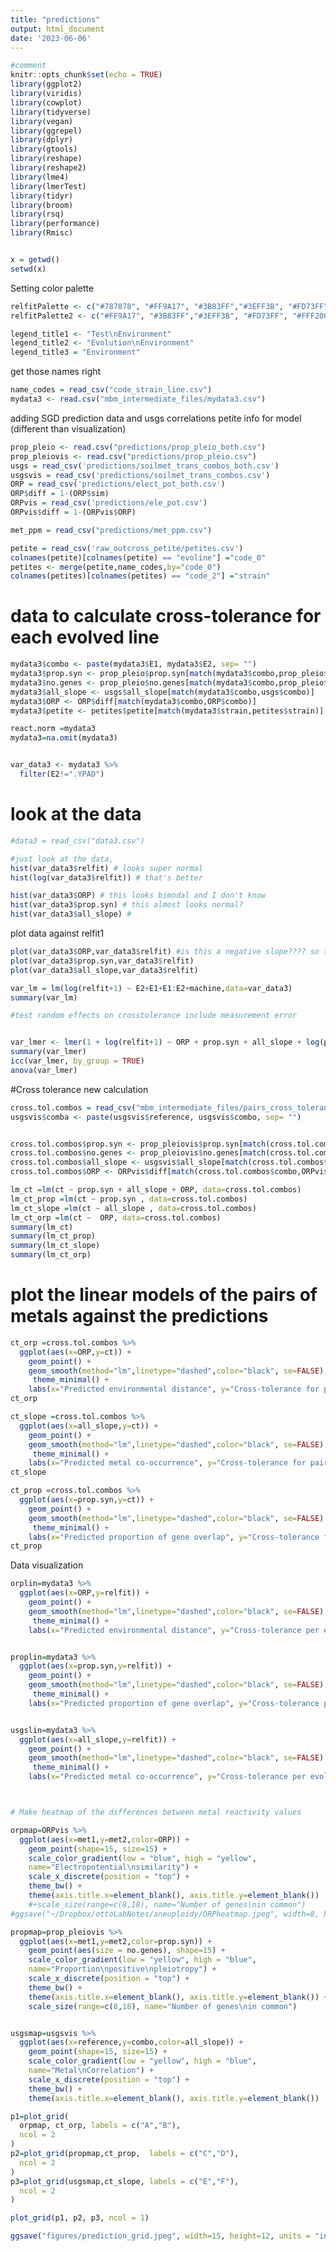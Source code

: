 ```yaml
---
title: "predictions"
output: html_document
date: '2023-06-06'
---
```

```r
#comment
knitr::opts_chunk$set(echo = TRUE)
library(ggplot2)
library(viridis)
library(cowplot)
library(tidyverse)
library(vegan)
library(ggrepel)
library(dplyr)
library(gtools)
library(reshape)
library(reshape2)
library(lme4)
library(lmerTest)
library(tidyr)
library(broom)
library(rsq)
library(performance)
library(Rmisc)


x = getwd()
setwd(x)
```

Setting color palette
```r
relfitPalette <- c("#787878", "#FF9A17", "#3B83FF","#3EFF3B", "#FD73FF", "#FFF200", "#A880FF")
relfitPalette2 <- c("#FF9A17", "#3B83FF","#3EFF3B", "#FD73FF", "#FFF200", "#A880FF")

legend_title1 <- "Test\nEnvironment"
legend_title2 <- "Evolution\nEnvironment"
legend_title3 = "Environment"
```

get those names right
```r

name_codes = read_csv("code_strain_line.csv")
mydata3 <- read.csv("mbm_intermediate_files/mydata3.csv")

```


adding SGD prediction data and usgs correlations petite info for model (different than visualization)
```r
prop_pleio <- read.csv("predictions/prop_pleio_both.csv")
prop_pleiovis <- read.csv("predictions/prop_pleio.csv")
usgs = read_csv('predictions/soilmet_trans_combos_both.csv')
usgsvis = read_csv('predictions/soilmet_trans_combos.csv')
ORP = read_csv('predictions/elect_pot_both.csv')
ORP$diff = 1-(ORP$sim)
ORPvis = read_csv('predictions/ele_pot.csv')
ORPvis$diff = 1-(ORPvis$ORP)

met_ppm = read_csv("predictions/met_ppm.csv")

petite = read_csv('raw_outcross_petite/petites.csv')
colnames(petite)[colnames(petite) == "evoline"] ="code_0"
petites <- merge(petite,name_codes,by="code_0")
colnames(petites)[colnames(petites) == "code_2"] ="strain"

```

# data to calculate cross-tolerance for each evolved line


```r


mydata3$combo <- paste(mydata3$E1, mydata3$E2, sep= "")
mydata3$prop.syn <- prop_pleio$prop.syn[match(mydata3$combo,prop_pleio$combo)] 
mydata3$no.genes <- prop_pleio$no.genes[match(mydata3$combo,prop_pleio$combo)] 
mydata3$all_slope <- usgs$all_slope[match(mydata3$combo,usgs$combo)] 
mydata3$ORP <- ORP$diff[match(mydata3$combo,ORP$combo)] 
mydata3$petite <- petites$petite[match(mydata3$strain,petites$strain)] 

react.norm =mydata3
mydata3=na.omit(mydata3)


var_data3 <- mydata3 %>%
  filter(E2!=".YPAD") 

```


# look at the data

```r
#data3 = read_csv("data3.csv")

#just look at the data, 
hist(var_data3$relfit) # looks super normal
hist(log(var_data3$relfit)) # that's better

hist(var_data3$ORP) # this looks bimodal and I don't know
hist(var_data3$prop.syn) # this almost looks normal?
hist(var_data3$all_slope) # 
```


plot data against relfit1

```r
plot(var_data3$ORP,var_data3$relfit) #is this a negative slope???? so the more different the oxidative reduction potential of the media are, the more cross-tolerance?? UGH i don't know
plot(var_data3$prop.syn,var_data3$relfit)
plot(var_data3$all_slope,var_data3$relfit)

var_lm = lm(log(relfit+1) ~ E2+E1+E1:E2+machine,data=var_data3)
summary(var_lm)

```


```r
#test random effects on crosstolerance include measurement error


var_lmer <- lmer(1 + log(relfit+1) ~ ORP + prop.syn + all_slope + log(ppm) + petite + (1|E2)+(1|E1)+(1|E1:E2)+(1|machine/plate)+(1|strain:E2)+(1|strain:E1)+(1|strain:E1:E2),data=var_data3)
summary(var_lmer)
icc(var_lmer, by_group = TRUE)
anova(var_lmer)

```


#Cross tolerance new calculation

```r
cross.tol.combos = read_csv("mbm_intermediate_files/pairs_cross_tolerance.csv")
usgsvis$comba <- paste(usgsvis$reference, usgsvis$combo, sep= "")


cross.tol.combos$prop.syn <- prop_pleiovis$prop.syn[match(cross.tol.combos$combo,prop_pleiovis$combo)] 
cross.tol.combos$no.genes <- prop_pleiovis$no.genes[match(cross.tol.combos$combo,prop_pleiovis$combo)] 
cross.tol.combos$all_slope <- usgsvis$all_slope[match(cross.tol.combos$combo,usgsvis$comba)] 
cross.tol.combos$ORP <- ORPvis$diff[match(cross.tol.combos$combo,ORPvis$combo)] 

lm_ct =lm(ct ~ prop.syn + all_slope + ORP, data=cross.tol.combos)
lm_ct_prop =lm(ct ~ prop.syn , data=cross.tol.combos)
lm_ct_slope =lm(ct ~ all_slope , data=cross.tol.combos)
lm_ct_orp =lm(ct ~  ORP, data=cross.tol.combos)
summary(lm_ct)
summary(lm_ct_prop)
summary(lm_ct_slope)
summary(lm_ct_orp)
```

# plot the linear models of the pairs of metals against the predictions
```r

ct_orp =cross.tol.combos %>% 
  ggplot(aes(x=ORP,y=ct)) +
    geom_point() +
    geom_smooth(method="lm",linetype="dashed",color="black", se=FALSE) +
     theme_minimal() +
    labs(x="Predicted environmental distance", y="Cross-tolerance for pairs of metals")
ct_orp

ct_slope =cross.tol.combos %>% 
  ggplot(aes(x=all_slope,y=ct)) +
    geom_point() +
    geom_smooth(method="lm",linetype="dashed",color="black", se=FALSE) +
     theme_minimal() +
    labs(x="Predicted metal co-occurrence", y="Cross-tolerance for pairs of metals")
ct_slope

ct_prop =cross.tol.combos %>% 
  ggplot(aes(x=prop.syn,y=ct)) +
    geom_point() +
    geom_smooth(method="lm",linetype="dashed",color="black", se=FALSE) +
     theme_minimal() +
    labs(x="Predicted proportion of gene overlap", y="Cross-tolerance for pairs of metals")
ct_prop


```


Data visualization
```r

orplin=mydata3 %>% 
  ggplot(aes(x=ORP,y=relfit)) +
    geom_point() +
    geom_smooth(method="lm",linetype="dashed",color="black", se=FALSE) +
     theme_minimal() +
    labs(x="Predicted environmental distance", y="Cross-tolerance per evolved line")


proplin=mydata3 %>% 
  ggplot(aes(x=prop.syn,y=relfit)) +
    geom_point() +
    geom_smooth(method="lm",linetype="dashed",color="black", se=FALSE) +
     theme_minimal() +
    labs(x="Predicted proportion of gene overlap", y="Cross-tolerance per evolved line")


usgslin=mydata3 %>% 
  ggplot(aes(x=all_slope,y=relfit)) +
    geom_point() +
    geom_smooth(method="lm",linetype="dashed",color="black", se=FALSE) +
     theme_minimal() +
    labs(x="Predicted metal co-occurrence", y="Cross-tolerance per evolved line")




```


```r
# Make heatmap of the differences between metal reactivity values

orpmap=ORPvis %>% 
  ggplot(aes(x=met1,y=met2,color=ORP)) + 
    geom_point(shape=15, size=15) +
    scale_color_gradient(low = "blue", high = "yellow",
    name="Electropotential\nsimilarity") +
    scale_x_discrete(position = "top") + 
    theme_bw() +
    theme(axis.title.x=element_blank(), axis.title.y=element_blank()) 
    #+scale_size(range=c(8,18), name="Number of genes\nin common")
#ggsave("~/Dropbox/ottoLabNotes/aneuploidy/ORPheatmap.jpeg", width=8, height=6, units = "in", dpi=1000)

propmap=prop_pleiovis %>% 
  ggplot(aes(x=met1,y=met2,color=prop.syn)) + 
    geom_point(aes(size = no.genes), shape=15) +
    scale_color_gradient(low = "yellow", high = "blue",
    name="Proportion\npositive\npleiotropy") +
    scale_x_discrete(position = "top") + 
    theme_bw() +
    theme(axis.title.x=element_blank(), axis.title.y=element_blank()) +
    scale_size(range=c(8,18), name="Number of genes\nin common")


usgsmap=usgsvis %>% 
  ggplot(aes(x=reference,y=combo,color=all_slope)) + 
    geom_point(shape=15, size=15) +
    scale_color_gradient(low = "yellow", high = "blue",
    name="Metal\nCorrelation") +
    scale_x_discrete(position = "top") + 
    theme_bw() +
    theme(axis.title.x=element_blank(), axis.title.y=element_blank()) 


```



```r
p1=plot_grid(
  orpmap, ct_orp, labels = c("A","B"),
  ncol = 2
)
p2=plot_grid(propmap,ct_prop,  labels = c("C","D"),
  ncol = 2
)
p3=plot_grid(usgsmap,ct_slope, labels = c("E","F"),
  ncol = 2
)

plot_grid(p1, p2, p3, ncol = 1)

ggsave("figures/prediction_grid.jpeg", width=15, height=12, units = "in", dpi=700)
```
